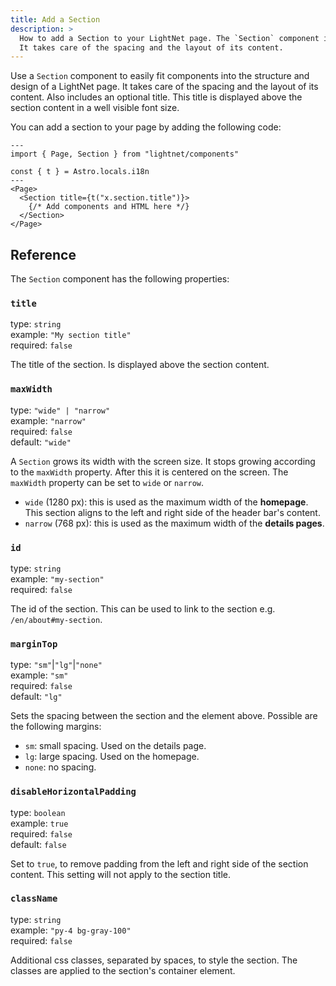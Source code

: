```yaml
---
title: Add a Section
description: >
  How to add a Section to your LightNet page. The `Section` component is used to create a section with an optional title.
  It takes care of the spacing and the layout of its content.
---
```


Use a `Section` component to easily fit components into the structure and design of a LightNet page. It takes care of the spacing
and the layout of its content. Also includes an optional title. This title is displayed above the section content in a well visible
font size.

You can add a section to your page by adding the following code:

```astro
---
import { Page, Section } from "lightnet/components"

const { t } = Astro.locals.i18n
---
<Page>
  <Section title={t("x.section.title")}>
    {/* Add components and HTML here */}
  </Section>
</Page>
```

## Reference

The `Section` component has the following properties:

### `title`

type: `string` \
example: `"My section title"` \
required: `false`

The title of the section. Is displayed above the section content.

### `maxWidth`

type: `"wide" | "narrow"` \
example: `"narrow"` \
required: `false` \
default: `"wide"`

A `Section` grows its width with the screen size. It stops growing according to the `maxWidth` property.
After this it is centered on the screen. The `maxWidth` property can be set to `wide` or `narrow`.

- `wide` (1280 px): this is used as the maximum width of the **homepage**. This section aligns
  to the left and right side of the header bar's content.
- `narrow` (768 px): this is used as the maximum width of the **details pages**.

### `id`

type: `string` \
example: `"my-section"` \
required: `false`

The id of the section. This can be used to link to the section e.g. `/en/about#my-section`.

### `marginTop`

type: `"sm"`|`"lg"`|`"none"`\
example: `"sm"`\
required: `false`\
default: `"lg"`

Sets the spacing between the section and the element above. Possible are the following margins:

- `sm`: small spacing. Used on the details page.
- `lg`: large spacing. Used on the homepage.
- `none`: no spacing.

### `disableHorizontalPadding`

type: `boolean`\
example: `true`\
required: `false`\
default: `false`

Set to `true`, to remove padding from the left and right side of the section content.
This setting will not apply to the section title.

### `className`

type: `string` \
example: `"py-4 bg-gray-100"` \
required: `false`

Additional css classes, separated by spaces, to style the section. The classes are applied to the section's container element.